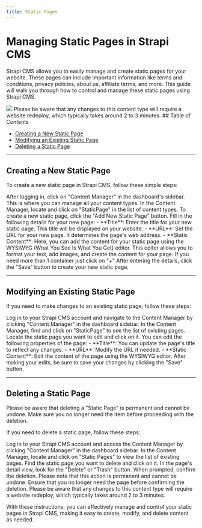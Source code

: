 ```yaml
---
title: Static Pages
---
```


# Managing Static Pages in Strapi CMS

Strapi CMS allows you to easily manage and create static pages for your website. These pages can include important information like terms and conditions, privacy policies, about us, affiliate terms, and more. This guide will walk you through how to control and manage these static pages using Strapi CMS.
<Frame>
  <img src="/images/content-types/staticpage.png" style={{ borderRadius: '0.5rem' }} />
</Frame>
<Warning>
  Please be aware that any changes to this content type will require a website redeploy, which typically takes around 2 to 3 minutes.
</Warning>
## Table of Contents

- [Creating a New Static Page](#creating-a-new-static-page)
- [Modifying an Existing Static Page](#modifying-an-existing-static-page)
- [Deleting a Static Page](#deleting-a-static-page)

---

## Creating a New Static Page

To create a new static page in Strapi CMS, follow these simple steps:

<Steps>
  <Step title="Access the Content Manager">
    After logging in, click on "Content Manager" in the dashboard's sidebar. This is where you can manage all your content types.
  </Step>
  <Step title="Click on 'Static Pages'">
    In the Content Manager, locate and click on "StaticPage" in the list of content types.
  </Step>
  <Step title="Create a New Page Entry">
    To create a new static page, click the "Add New Static Page" button.
  </Step>
  <Step title="Fill in the Details">
    Fill in the following details for your new page:
    - **Title**: Enter the title for your new static page. This title will be displayed on your website.
    - **URL**: Set the URL for your new page. It determines the page's web address.
    - **Static Content**: Here, you can add the content for your static page using the WYSIWYG (What You See Is What You Get) editor. This editor allows you to format your text, add images, and create the content for your page. If you need more than 1 container just click on "+"
  </Step>
  <Step title="Save Your Page">
    After entering the details, click the "Save" button to create your new static page.
  </Step>
</Steps>

---

## Modifying an Existing Static Page

If you need to make changes to an existing static page, follow these steps:

<Steps>
  <Step title="Access the Content Manager">
    Log in to your Strapi CMS account and navigate to the Content Manager by clicking "Content Manager" in the dashboard sidebar.
  </Step>
  <Step title="Locate Your Static Page">
    In the Content Manager, find and click on "StaticPage" to see the list of existing pages.
  </Step>
  <Step title="Select the Page to Edit">
    Locate the static page you want to edit and click on it.
  </Step>
  <Step title="Edit Page Properties">
    You can edit the following properties of the page:
    - **Title**: You can update the page's title to reflect any changes.
    - **URL**: Modify the URL if needed.
    - **Static Content**: Edit the content of the page using the WYSIWYG editor.
  </Step>
  <Step title="Save Your Changes">
    After making your edits, be sure to save your changes by clicking the "Save" button.
  </Step>
</Steps>

---

## Deleting a Static Page
<Warning>
  Please be aware that deleting a "Static Page" is permanent and cannot be undone. Make sure you no longer need the item before proceeding with the deletion.
</Warning>

If you need to delete a static page, follow these steps:

<Steps>
  <Step title="Access the Content Manager">
    Log in to your Strapi CMS account and access the Content Manager by clicking "Content Manager" in the dashboard sidebar.
  </Step>
  <Step title="Find Your Static Page">
    In the Content Manager, locate and click on "Static Pages" to view the list of existing pages.
  </Step>
  <Step title="Select the Page to Delete">
    Find the static page you want to delete and click on it.
  </Step>
  <Step title="Delete the Page">
    In the page's detail view, look for the "Delete" or "Trash" button.
  </Step>
  <Step title="Confirm Deletion">
    When prompted, confirm the deletion. Please note that this action is permanent and cannot be undone. Ensure that you no longer need the page before confirming the deletion.
  </Step>
</Steps>

<Warning>
  Please be aware that any changes to this content type will require a website redeploy, which typically takes around 2 to 3 minutes.
</Warning>

With these instructions, you can effectively manage and control your static pages in Strapi CMS, making it easy to create, modify, and delete content as needed.

